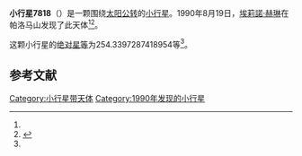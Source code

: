 {{Infobox planet
| bgcolour = #FFFFC0
| name = 7818 Muirhead
| symbol = 
| image = 
| caption = 
| discovery = yes
| discovery_ref = 
| discoverer = [[埃莉諾·赫琳|埃莉諾·赫琳]]
| discovery_site = [[帕洛马山|帕洛马山]] 
| discovered = 1990年8月19日
| designations = yes
| mp_name = 
| named_after = 
| alt_names = 1990 QO/ 1970 ET1 / 1988 DN5
| mp_category = [[越火小行星|越火小行星]]
| orbit_ref = <ref name="a">[http://ssd.jpl.nasa.gov/sbdb.cgi?sstr=7818 7818 Muirhead] {{Wayback|url=http://ssd.jpl.nasa.gov/sbdb.cgi?sstr=7818 |date=20201124025556 }}，小行星數據庫瀏覽器（JPL Small-Body Database Browser）－[[美国国家航空航天局|美国国家航空航天局]]喷气推进实验室</ref>
| epoch = 2456400.5 (2013年4月18日更新)
| aphelion = {{convert|3.156044065902656|AU|km|3|abbr=on|lk=out}}
| perihelion = {{convert|1.522906550858727|AU|km|3|abbr=on}}
| semimajor = {{convert|2.339475308380691|AU|km|3|abbr=on}}
| eccentricity = 0.349039272
| period = 1307.001619 [[日|日]]<br />3.58[[儒略年|儒略年]]
| avg_speed = 
| inclination = 21.76927499782597
| asc_node = 160.6172239476001
| mean_anomaly = 
| arg_peri = 254.3397287418954
| satellites = 
| physical_characteristics = yes
| dimensions = 
| mass = 
| density = 
| surface_grav = 
| escape_velocity = 
| sidereal_day = 
| axial_tilt = 
| pole_ecliptic_lat = 
| pole_ecliptic_lon = 
| albedo = 
| temperatures= 
| temp_name1 = 
| mean_temp_1 = 
| max_temp_1 = 
| temp_name2 = 
| max_temp_2 = 
| spectral_type = 
| abs_magnitude = 254.3397287418954
}}

'''小行星7818'''（{{lang-en|7818 Muirhead}}）是一颗围绕[[太阳|太阳]][[公转|公转]]的[[小行星|小行星]]。1990年8月19日，[[埃莉諾·赫琳|埃莉諾·赫琳]]在帕洛马山发现了此天体<ref name="a" /><ref>{{cite news|title=小行星列表|url=http://cfa-www.harvard.edu/iau/lists/NumberedMPs.txt|accessdate=2013-07-08|newspaper=哈佛大学|archive-date=2008-05-17|archive-url=https://web.archive.org/web/20080517010638/http://cfa-www.harvard.edu/iau/lists/NumberedMPs.txt|dead-url=no}}</ref>。

这颗小行星的[[绝对星等|绝对星等]]为254.3397287418954等<ref name="a" />。

==参考文献==
{{reflist}}
{{Minor Planet Number|[[小行星7817|小行星7817]]|[[小行星7819|小行星7819]]}}

{{小天体}}

[[Category:小行星带天体|Category:小行星带天体]]
[[Category:1990年发现的小行星|Category:1990年发现的小行星]]

{{asteroid-stub}}